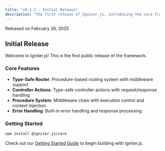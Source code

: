 ```yaml
---
title: "v0.1.1 - Initial Release"
description: "The first release of Igniter.js, introducing the core framework features."
---
```


Released on February 26, 2025

## Initial Release

Welcome to Igniter.js! This is the first public release of the framework.

### Core Features

- **Type-Safe Router**: Procedure-based routing system with middleware support
- **Controller Actions**: Type-safe controller actions with request/response handling
- **Procedure System**: Middleware chain with execution control and context injection
- **Error Handling**: Built-in error handling and response processing

### Getting Started

```bash
npm install @igniter-js/core
```

Check out our [Getting Started Guide](/docs/core/quick-start) to begin building with Igniter.js.

